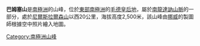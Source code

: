 {{Coord|72|15|S|22|18|E|source:GNIS|display=title}}

'''巴姆塞山'''是[[南極洲|南極洲]]的山峰，位於[[東部南極洲|東部南極洲]]的[[毛德皇后地|毛德皇后地]]，屬於[[南龍達訥山脈|南龍達訥山脈]]的一部分，處於[[尼爾斯拉爾森山|尼爾斯拉爾森山]]以西20公里，海拔高度2,500米，該山峰由[[挪威|挪威]]的製圖師根據空中照片繪入地圖。

{{Antarctica-geo-stub}}
[[Category:南極洲山峰|Category:南極洲山峰]]